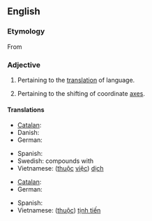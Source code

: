 ==English==

===Etymology===
From {{suffix|translation|ary}}

===Adjective===
{{en-adj|-}}

# Pertaining to the [[translation]] of language.
# {{context|geometry|lang=en}} Pertaining to the shifting of coordinate [[axis|axes]].

====Translations====
{{trans-top|translation of language}}
* [[Catalan]]: {{t|ca|traduccional}}
* Danish: {{qualifier|compounds}} {{t|da|oversættelse|alt=oversættelses-}}
* German: {{t|de|übersetzungstechnisch}}
{{trans-mid}}
* Spanish: {{t|es|traduccional}}
* Swedish: compounds with {{t+|sv|översättning|c}}
* Vietnamese: ([[thuộc]] [[việc]]) [[dịch]]
{{trans-bottom}}

{{trans-top|shifting of coordinate axes}}
* [[Catalan]]: {{t|ca|translacional}}
* German: {{t|de|translatorisch}}
{{trans-mid}}
* Spanish: {{t|es|traslacional}}
* Vietnamese: ([[thuộc]]) [[tịnh tiến]]
{{trans-bottom}}